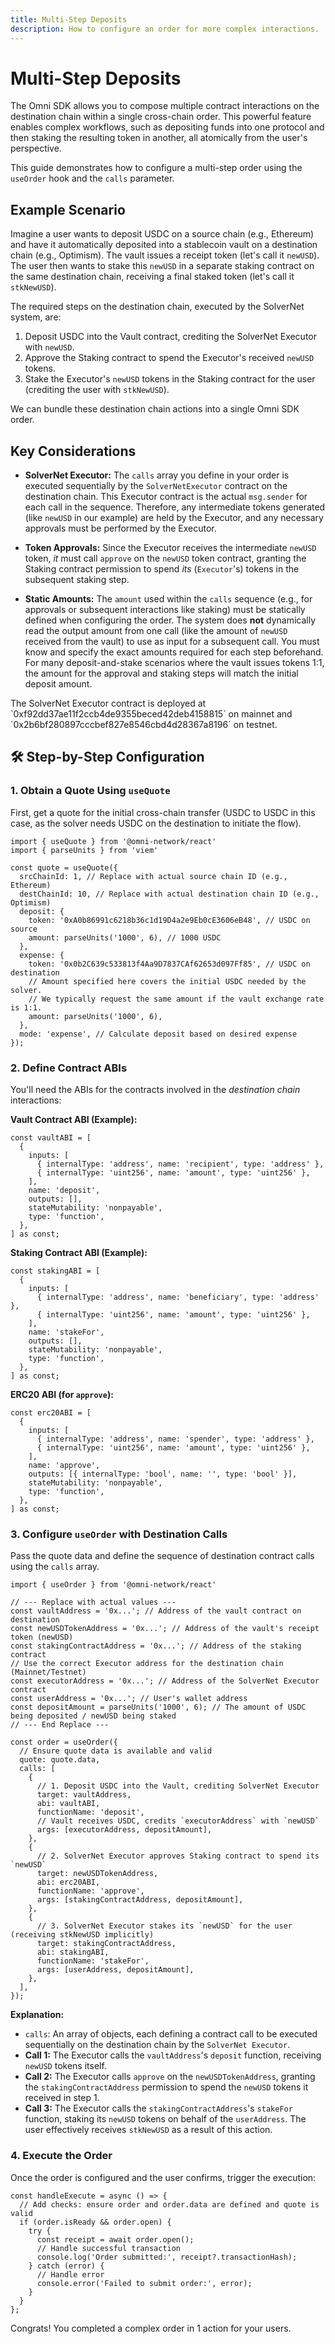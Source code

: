 ```yaml
---
title: Multi-Step Deposits
description: How to configure an order for more complex interactions.
---
```



# Multi-Step Deposits

The Omni SDK allows you to compose multiple contract interactions on the destination chain within a single cross-chain order. This powerful feature enables complex workflows, such as depositing funds into one protocol and then staking the resulting token in another, all atomically from the user's perspective.

This guide demonstrates how to configure a multi-step order using the `useOrder` hook and the `calls` parameter.

## Example Scenario

Imagine a user wants to deposit USDC on a source chain (e.g., Ethereum) and have it automatically deposited into a stablecoin vault on a destination chain (e.g., Optimism). The vault issues a receipt token (let's call it `newUSD`). The user then wants to stake this `newUSD` in a separate staking contract on the same destination chain, receiving a final staked token (let's call it `stkNewUSD`).

The required steps on the destination chain, executed by the SolverNet system, are:

1.  Deposit USDC into the Vault contract, crediting the SolverNet Executor with `newUSD`.
2.  Approve the Staking contract to spend the Executor's received `newUSD` tokens.
3.  Stake the Executor's `newUSD` tokens in the Staking contract for the user (crediting the user with `stkNewUSD`).

We can bundle these destination chain actions into a single Omni SDK order.

## Key Considerations

*   **SolverNet Executor:** The `calls` array you define in your order is executed sequentially by the `SolverNetExecutor` contract on the destination chain. This Executor contract is the actual `msg.sender` for each call in the sequence. Therefore, any intermediate tokens generated (like `newUSD` in our example) are held by the Executor, and any necessary approvals must be performed by the Executor.

*   **Token Approvals:** Since the Executor receives the intermediate `newUSD` token, *it* must call `approve` on the `newUSD` token contract, granting the Staking contract permission to spend *its* (`Executor`'s) tokens in the subsequent staking step.

*   **Static Amounts:** The `amount` used within the `calls` sequence (e.g., for approvals or subsequent interactions like staking) must be statically defined when configuring the order. The system does **not** dynamically read the output amount from one call (like the amount of `newUSD` received from the vault) to use as input for a subsequent call. You must know and specify the exact amounts required for each step beforehand. For many deposit-and-stake scenarios where the vault issues tokens 1:1, the amount for the approval and staking steps will match the initial deposit amount.

<Callout type="info">
The SolverNet Executor contract is deployed at `0xf92dd37ae11f2ccb4de9355beced42deb4158815` on mainnet and `0x2b6bf280897cccbef827e8546cbd4d28367a8196` on testnet.
</Callout>

## 🛠️ Step-by-Step Configuration

### 1. Obtain a Quote Using `useQuote`

First, get a quote for the initial cross-chain transfer (USDC to USDC in this case, as the solver needs USDC on the destination to initiate the flow).

```tsx
import { useQuote } from '@omni-network/react'
import { parseUnits } from 'viem'

const quote = useQuote({
  srcChainId: 1, // Replace with actual source chain ID (e.g., Ethereum)
  destChainId: 10, // Replace with actual destination chain ID (e.g., Optimism)
  deposit: {
    token: '0xA0b86991c6218b36c1d19D4a2e9Eb0cE3606eB48', // USDC on source
    amount: parseUnits('1000', 6), // 1000 USDC
  },
  expense: {
    token: '0x0b2C639c533813f4Aa9D7837CAf62653d097Ff85', // USDC on destination
    // Amount specified here covers the initial USDC needed by the solver.
    // We typically request the same amount if the vault exchange rate is 1:1.
    amount: parseUnits('1000', 6),
  },
  mode: 'expense', // Calculate deposit based on desired expense
});
```

### 2. Define Contract ABIs

You'll need the ABIs for the contracts involved in the *destination chain* interactions:

**Vault Contract ABI (Example):**

```tsx
const vaultABI = [
  {
    inputs: [
      { internalType: 'address', name: 'recipient', type: 'address' },
      { internalType: 'uint256', name: 'amount', type: 'uint256' },
    ],
    name: 'deposit',
    outputs: [],
    stateMutability: 'nonpayable',
    type: 'function',
  },
] as const;
```

**Staking Contract ABI (Example):**

```tsx
const stakingABI = [
  {
    inputs: [
      { internalType: 'address', name: 'beneficiary', type: 'address' },
      { internalType: 'uint256', name: 'amount', type: 'uint256' },
    ],
    name: 'stakeFor',
    outputs: [],
    stateMutability: 'nonpayable',
    type: 'function',
  },
] as const;
```

**ERC20 ABI (for `approve`):**

```tsx
const erc20ABI = [
  {
    inputs: [
      { internalType: 'address', name: 'spender', type: 'address' },
      { internalType: 'uint256', name: 'amount', type: 'uint256' },
    ],
    name: 'approve',
    outputs: [{ internalType: 'bool', name: '', type: 'bool' }],
    stateMutability: 'nonpayable',
    type: 'function',
  },
] as const;
```

### 3. Configure `useOrder` with Destination Calls

Pass the quote data and define the sequence of destination contract calls using the `calls` array.

```tsx
import { useOrder } from '@omni-network/react'

// --- Replace with actual values ---
const vaultAddress = '0x...'; // Address of the vault contract on destination
const newUSDTokenAddress = '0x...'; // Address of the vault's receipt token (newUSD)
const stakingContractAddress = '0x...'; // Address of the staking contract
// Use the correct Executor address for the destination chain (Mainnet/Testnet)
const executorAddress = '0x...'; // Address of the SolverNet Executor contract
const userAddress = '0x...'; // User's wallet address
const depositAmount = parseUnits('1000', 6); // The amount of USDC being deposited / newUSD being staked
// --- End Replace ---

const order = useOrder({
  // Ensure quote data is available and valid
  quote: quote.data,
  calls: [
    {
      // 1. Deposit USDC into the Vault, crediting SolverNet Executor
      target: vaultAddress,
      abi: vaultABI,
      functionName: 'deposit',
      // Vault receives USDC, credits `executorAddress` with `newUSD`
      args: [executorAddress, depositAmount],
    },
    {
      // 2. SolverNet Executor approves Staking contract to spend its `newUSD`
      target: newUSDTokenAddress,
      abi: erc20ABI,
      functionName: 'approve',
      args: [stakingContractAddress, depositAmount],
    },
    {
      // 3. SolverNet Executor stakes its `newUSD` for the user (receiving stkNewUSD implicitly)
      target: stakingContractAddress,
      abi: stakingABI,
      functionName: 'stakeFor',
      args: [userAddress, depositAmount],
    },
  ],
});
```

**Explanation:**

*   `calls`: An array of objects, each defining a contract call to be executed sequentially on the destination chain by the `SolverNet Executor`.
*   **Call 1:** The Executor calls the `vaultAddress`'s `deposit` function, receiving `newUSD` tokens itself.
*   **Call 2:** The Executor calls `approve` on the `newUSDTokenAddress`, granting the `stakingContractAddress` permission to spend the `newUSD` tokens it received in step 1.
*   **Call 3:** The Executor calls the `stakingContractAddress`'s `stakeFor` function, staking its `newUSD` tokens on behalf of the `userAddress`. The user effectively receives `stkNewUSD` as a result of this action.

### 4. Execute the Order

Once the order is configured and the user confirms, trigger the execution:

```tsx
const handleExecute = async () => {
  // Add checks: ensure order and order.data are defined and quote is valid
  if (order.isReady && order.open) {
    try {
      const receipt = await order.open();
      // Handle successful transaction
      console.log('Order submitted:', receipt?.transactionHash);
    } catch (error) {
      // Handle error
      console.error('Failed to submit order:', error);
    }
  }
};
```

Congrats! You completed a complex order in 1 action for your users.
